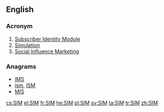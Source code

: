 ==English==

===Acronym===
{{head|en|acronym}}

# [[Subscriber Identity Module]]
# [[simulation|Simulation]]
# [[Social Influence Marketing]]

===Anagrams===
* [[IMS#English|IMS]] 
* [[ism#English|ism]], [[ISM#English|ISM]]
* [[MIS#English|MIS]]

[[cs:SIM]]
[[el:SIM]]
[[fr:SIM]]
[[he:SIM]]
[[pl:SIM]]
[[sv:SIM]]
[[ta:SIM]]
[[tr:SIM]]
[[zh:SIM]]